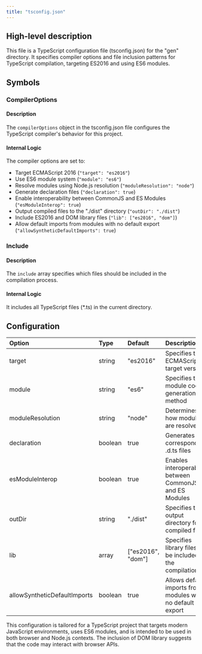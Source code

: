 ```yaml
---
title: "tsconfig.json"
---
```


## High-level description
This file is a TypeScript configuration file (tsconfig.json) for the "gen" directory. It specifies compiler options and file inclusion patterns for TypeScript compilation, targeting ES2016 and using ES6 modules.

## Symbols

### CompilerOptions
#### Description
The `compilerOptions` object in the tsconfig.json file configures the TypeScript compiler's behavior for this project.

#### Internal Logic
The compiler options are set to:
- Target ECMAScript 2016 (`"target": "es2016"`)
- Use ES6 module system (`"module": "es6"`)
- Resolve modules using Node.js resolution (`"moduleResolution": "node"`)
- Generate declaration files (`"declaration": true`)
- Enable interoperability between CommonJS and ES Modules (`"esModuleInterop": true`)
- Output compiled files to the "./dist" directory (`"outDir": "./dist"`)
- Include ES2016 and DOM library files (`"lib": ["es2016", "dom"]`)
- Allow default imports from modules with no default export (`"allowSyntheticDefaultImports": true`)

### Include
#### Description
The `include` array specifies which files should be included in the compilation process.

#### Internal Logic
It includes all TypeScript files (*.ts) in the current directory.

## Configuration
| Option | Type | Default | Description |
|:-------|:-----|:--------|:------------|
| target | string | "es2016" | Specifies the ECMAScript target version |
| module | string | "es6" | Specifies the module code generation method |
| moduleResolution | string | "node" | Determines how modules are resolved |
| declaration | boolean | true | Generates corresponding .d.ts files |
| esModuleInterop | boolean | true | Enables interoperability between CommonJS and ES Modules |
| outDir | string | "./dist" | Specifies the output directory for compiled files |
| lib | array | ["es2016", "dom"] | Specifies library files to be included in the compilation |
| allowSyntheticDefaultImports | boolean | true | Allows default imports from modules with no default export |

This configuration is tailored for a TypeScript project that targets modern JavaScript environments, uses ES6 modules, and is intended to be used in both browser and Node.js contexts. The inclusion of DOM library suggests that the code may interact with browser APIs.